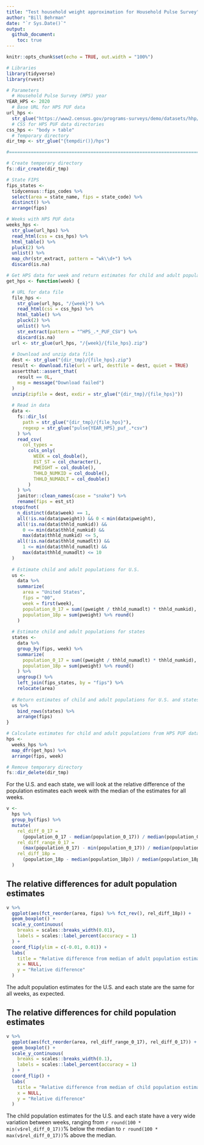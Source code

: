 ```yaml
---
title: "Test household weight approximation for Household Pulse Survey"
author: "Bill Behrman" 
date: "`r Sys.Date()`"
output: 
  github_document:
    toc: true
---
```


```r
knitr::opts_chunk$set(echo = TRUE, out.width = "100%")
```

```r
# Libraries
library(tidyverse)
library(rvest)

# Parameters
  # Household Pulse Survey (HPS) year
YEAR_HPS <- 2020
  # Base URL for HPS PUF data
url_hps <-
  str_glue("https://www2.census.gov/programs-surveys/demo/datasets/hhp/{YEAR_HPS}")
  # CSS for HPS PUF data directories
css_hps <- "body > table"
  # Temporary directory
dir_tmp <- str_glue("{tempdir()}/hps")

#===============================================================================

# Create temporary directory
fs::dir_create(dir_tmp)

# State FIPS
fips_states <- 
  tidycensus::fips_codes %>% 
  select(area = state_name, fips = state_code) %>% 
  distinct() %>% 
  arrange(fips)

# Weeks with HPS PUF data
weeks_hps <-
  str_glue(url_hps) %>%
  read_html(css = css_hps) %>%
  html_table() %>%
  pluck(2) %>%
  unlist() %>%
  map_chr(str_extract, pattern = "wk\\d+") %>%
  discard(is.na)

# Get HPS data for week and return estimates for child and adult populations
get_hps <- function(week) {

  # URL for data file
  file_hps <-
    str_glue(url_hps, "/{week}") %>%
    read_html(css = css_hps) %>%
    html_table() %>%
    pluck(2) %>%
    unlist() %>%
    str_extract(pattern = "^HPS_.*_PUF_CSV") %>%
    discard(is.na)
  url <- str_glue(url_hps, "/{week}/{file_hps}.zip")
  
  # Download and unzip data file
  dest <- str_glue("{dir_tmp}/{file_hps}.zip")
  result <- download.file(url = url, destfile = dest, quiet = TRUE)
  assertthat::assert_that(
    result == 0L,
    msg = message("Download failed")
  )
  unzip(zipfile = dest, exdir = str_glue("{dir_tmp}/{file_hps}"))
  
  # Read in data
  data <-
    fs::dir_ls(
      path = str_glue("{dir_tmp}/{file_hps}"),
      regexp = str_glue("pulse{YEAR_HPS}_puf_.*csv")
    ) %>%
    read_csv(
      col_types =
        cols_only(
          WEEK = col_double(),
          EST_ST = col_character(),
          PWEIGHT = col_double(),
          THHLD_NUMKID = col_double(),
          THHLD_NUMADLT = col_double()
        )
    ) %>%
    janitor::clean_names(case = "snake") %>% 
    rename(fips = est_st)
  stopifnot(
    n_distinct(data$week) == 1,
    all(!is.na(data$pweight)) && 0 < min(data$pweight),
    all(!is.na(data$thhld_numkid)) && 
      0 <= min(data$thhld_numkid) &&
      max(data$thhld_numkid) <= 5,
    all(!is.na(data$thhld_numadlt)) && 
      1 <= min(data$thhld_numadlt) &&
      max(data$thhld_numadlt) <= 10
  )
  
  # Estimate child and adult populations for U.S.
  us <- 
    data %>% 
    summarize(
      area = "United States",
      fips = "00",
      week = first(week),
      population_0_17 = sum((pweight / thhld_numadlt) * thhld_numkid),
      population_18p = sum(pweight) %>% round()
    )
  
  # Estimate child and adult populations for states
  states <- 
    data %>% 
    group_by(fips, week) %>% 
    summarize(
      population_0_17 = sum((pweight / thhld_numadlt) * thhld_numkid),
      population_18p = sum(pweight) %>% round()
    ) %>% 
    ungroup() %>% 
    left_join(fips_states, by = "fips") %>% 
    relocate(area)
  
  # Return estimates of child and adult populations for U.S. and states
  us %>% 
    bind_rows(states) %>% 
    arrange(fips)
}

# Calculate estimates for child and adult populations from HPS PUF data
hps <- 
  weeks_hps %>% 
  map_dfr(get_hps) %>% 
  arrange(fips, week)

# Remove temporary directory
fs::dir_delete(dir_tmp)
```

For the U.S. and each state, we will look at the relative difference of the population estimates each week with the median of the estimates for all weeks.

```r
v <- 
  hps %>% 
  group_by(fips) %>% 
  mutate(
    rel_diff_0_17 = 
      (population_0_17 - median(population_0_17)) / median(population_0_17),
    rel_diff_range_0_17 =
      (max(population_0_17) - min(population_0_17)) / median(population_0_17),
    rel_diff_18p =
      (population_18p - median(population_18p)) / median(population_18p)
  )
```

## The relative differences for adult population estimates

```r
v %>% 
  ggplot(aes(fct_reorder(area, fips) %>% fct_rev(), rel_diff_18p)) +
  geom_boxplot() + 
  scale_y_continuous(
    breaks = scales::breaks_width(0.01),
    labels = scales::label_percent(accuracy = 1)
  ) +
  coord_flip(ylim = c(-0.01, 0.01)) +
  labs(
    title = "Relative difference from median of adult population estimates",
    x = NULL,
    y = "Relative difference"
  )
```

The adult population estimates for the U.S. and each state are the same for all weeks, as expected.

## The relative differences for child population estimates

```r
v %>% 
  ggplot(aes(fct_reorder(area, rel_diff_range_0_17), rel_diff_0_17)) +
  geom_boxplot() + 
  scale_y_continuous(
    breaks = scales::breaks_width(0.1),
    labels = scales::label_percent(accuracy = 1)
  ) +
  coord_flip() +
  labs(
    title = "Relative difference from median of child population estimates",
    x = NULL,
    y = "Relative difference"
  )
```

The child population estimates for the U.S. and each state have a very wide variation  between weeks, ranging from `r round(100 * min(v$rel_diff_0_17))`% below the median to `r round(100 * max(v$rel_diff_0_17))`% above the median.
